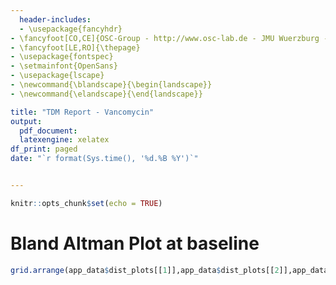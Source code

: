 ```yaml
---
  header-includes:
  - \usepackage{fancyhdr}
- \fancyfoot[CO,CE]{OSC-Group - http://www.osc-lab.de - JMU Wuerzburg - Pharmazie}
- \fancyfoot[LE,RO]{\thepage}
- \usepackage{fontspec}
- \setmainfont{OpenSans}
- \usepackage{lscape}
- \newcommand{\blandscape}{\begin{landscape}}
- \newcommand{\elandscape}{\end{landscape}}

title: "TDM Report - Vancomycin"
output:
  pdf_document:
  latexengine: xelatex
df_print: paged
date: "`r format(Sys.time(), '%d.%B %Y')`"


---
```

  \setmainfont{OpenSans}
\addtolength{\headheight}{1.0cm}
\pagestyle{fancyplain}
\rhead{\includegraphics[height=1.2cm]{./logo_rechts.png}}
\lhead{\includegraphics[height=1.2cm]{./logo_links.png}}
\renewcommand{\headrulewidth}{0pt}


```r
knitr::opts_chunk$set(echo = TRUE)
```



\newpage

\blandscape

# **Bland Altman Plot** at baseline

```r
grid.arrange(app_data$dist_plots[[1]],app_data$dist_plots[[2]],app_data$dist_plots[[3]], nrow=1, ncol=3)
```

\elandscape
